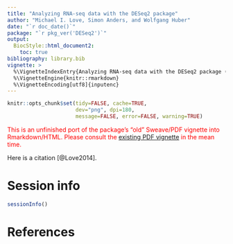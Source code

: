 ```yaml
---
title: "Analyzing RNA-seq data with the DESeq2 package"
author: "Michael I. Love, Simon Anders, and Wolfgang Huber"
date: "`r doc_date()`"
package: "`r pkg_ver('DESeq2')`"
output: 
  BiocStyle::html_document2:
    toc: true
bibliography: library.bib
vignette: >
  %\VignetteIndexEntry{Analyzing RNA-seq data with the DESeq2 package (HTML version)}
  %\VignetteEngine{knitr::rmarkdown}
  %\VignetteEncoding[utf8]{inputenc}
---
```


```r
knitr::opts_chunk$set(tidy=FALSE, cache=TRUE,
                      dev="png", dpi=180,
                      message=FALSE, error=FALSE, warning=TRUE)
```	
   
<span style="color:red">This is an unfinished port of the package's
"old" Sweave/PDF vignette into Rmarkdown/HTML. Please consult the
[existing PDF vignette](DESeq2.pdf) in the mean time.</span>

Here is a citation [@Love2014].

# Session info

```r
sessionInfo()
```
# References

